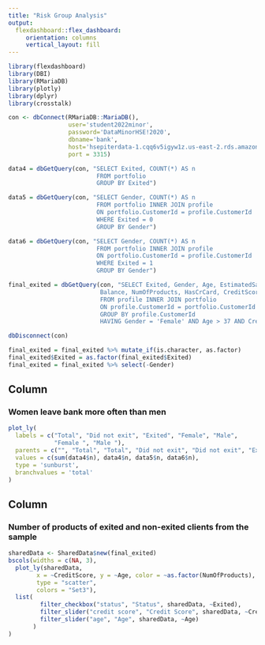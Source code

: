 ```yaml
---
title: "Risk Group Analysis"
output: 
  flexdashboard::flex_dashboard:
     orientation: columns
     vertical_layout: fill
---
```


```r
library(flexdashboard)
library(DBI)
library(RMariaDB)
library(plotly)
library(dplyr)
library(crosstalk)
```

```r
con <- dbConnect(RMariaDB::MariaDB(), 
                 user='student2022minor', 
                 password='DataMinorHSE!2020', 
                 dbname='bank', 
                 host='hsepiterdata-1.cqq6v5igyw1z.us-east-2.rds.amazonaws.com',
                 port = 3315)

data4 = dbGetQuery(con, "SELECT Exited, COUNT(*) AS n
                         FROM portfolio
                         GROUP BY Exited")

data5 = dbGetQuery(con, "SELECT Gender, COUNT(*) AS n
                         FROM portfolio INNER JOIN profile
                         ON portfolio.CustomerId = profile.CustomerId
                         WHERE Exited = 0
                         GROUP BY Gender")

data6 = dbGetQuery(con, "SELECT Gender, COUNT(*) AS n
                         FROM portfolio INNER JOIN profile
                         ON portfolio.CustomerId = profile.CustomerId
                         WHERE Exited = 1
                         GROUP BY Gender")

final_exited = dbGetQuery(con, "SELECT Exited, Gender, Age, EstimatedSalary, Tenure, 
                          Balance, NumOfProducts, HasCrCard, CreditScore
                          FROM profile INNER JOIN portfolio 
                          ON profile.CustomerId = portfolio.CustomerId
                          GROUP BY profile.CustomerId
                          HAVING Gender = 'Female' AND Age > 37 AND CreditScore < 652")

dbDisconnect(con)

final_exited = final_exited %>% mutate_if(is.character, as.factor)
final_exited$Exited = as.factor(final_exited$Exited)
final_exited = final_exited %>% select(-Gender)
```


Column {data-width=300}
-----------------------------------------------------------------------

### Women leave bank more often than men

```r
plot_ly(
  labels = c("Total", "Did not exit", "Exited", "Female", "Male",
             "Female ", "Male "),
  parents = c("", "Total", "Total", "Did not exit", "Did not exit", "Exited", "Exited"),
  values = c(sum(data4$n), data4$n, data5$n, data6$n),
  type = 'sunburst',
  branchvalues = 'total'
)
```



Column {data-width=550}
-----------------------------------------------------------------------

### Number of products of exited and non-exited clients from the sample

```r
sharedData <- SharedData$new(final_exited)
bscols(widths = c(NA, 3),
  plot_ly(sharedData, 
        x = ~CreditScore, y = ~Age, color = ~as.factor(NumOfProducts), 
        type = "scatter", 
        colors = "Set3"),
  list(
         filter_checkbox("status", "Status", sharedData, ~Exited),
         filter_slider("credit score", "Credit Score", sharedData, ~CreditScore),
         filter_slider("age", "Age", sharedData, ~Age)
       )
)
```



